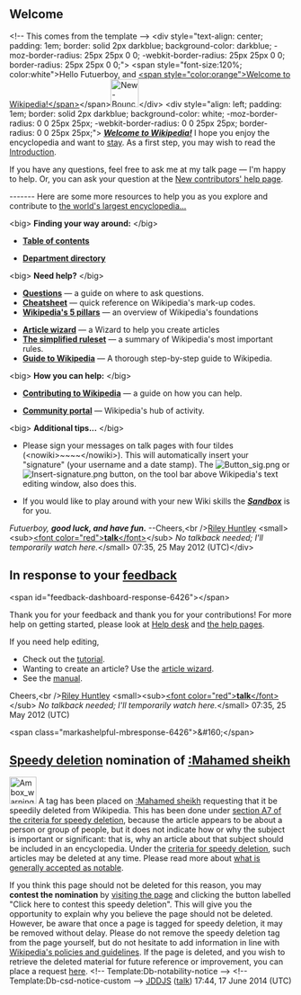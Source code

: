 <article id="35931909" title=User talk:Futuerboy>
	<talkpage id="35931909" title="User talk:Futuerboy">
== Welcome ==


&lt;!-- This comes from the template {{subst:W-screen}} --&gt;
&lt;div style=&quot;text-align: center; padding: 1em; border: solid 2px darkblue; background-color: darkblue; -moz-border-radius: 25px 25px 0 0; -webkit-border-radius: 25px 25px 0 0; border-radius: 25px 25px 0 0;&quot;&gt;
&lt;span style=&quot;font-size:120%; color:white&quot;&gt;Hello Futuerboy, and [[Wikipedia:Welcoming committee/Welcome to Wikipedia|&lt;span style=&quot;color:orange&quot;&gt;Welcome to Wikipedia!&lt;/span&gt;]]&lt;/span&gt;[[File:New-Bouncywikilogo.gif|50px]]&lt;/div&gt; 
&lt;div style=&quot;align: left; padding: 1em; border: solid 2px darkblue; background-color: white; -moz-border-radius: 0 0 25px 25px; -webkit-border-radius: 0 0 25px 25px; border-radius: 0 0 25px 25px;&quot;&gt;
'''''[[Wikipedia:Welcoming committee/Welcome to Wikipedia|Welcome to Wikipedia!]]''''' I hope you enjoy the encyclopedia and want to [[Wikipedia:Wikipedians|stay]]. As a first step, you may wish to read the [[Wikipedia:Introduction|Introduction]].

If you have any questions, feel free to ask me at my talk page — I'm happy to help. Or, you can ask your question at the [[Wikipedia:New contributors' help page|New contributors' help page]].

-------  
Here are some more resources to help you as you explore and contribute to [[Wikipedia|the world's largest encyclopedia...]]

&lt;big&gt; '''Finding your way around:''' &lt;/big&gt;
{{col-begin}}
{{col-2}}
* '''[[Portal:Contents|Table of contents]]'''
{{col-2}}
* '''[[Wikipedia:Department directory|Department directory]]'''
{{col-end}}

&lt;big&gt; '''Need help?''' &lt;/big&gt;
{{col-begin}}
{{col-2}}
* '''[[Wikipedia:Questions|Questions]]''' — a guide on where to ask questions.
* '''[[Wikipedia:Cheatsheet|Cheatsheet]]''' — quick reference on Wikipedia's mark-up codes.
* '''[[Wikipedia:Five pillars|Wikipedia's 5 pillars]]''' — an overview of Wikipedia's foundations
{{col-2}}
* '''[[Wikipedia:Article wizard|Article wizard]]''' — a Wizard to help you create articles
* '''[[Wikipedia:Simplified ruleset|The simplified ruleset]]''' — a summary of Wikipedia's most important rules.
*'''[[Help:Wikipedia: The Missing Manual|Guide to Wikipedia]]''' — A thorough step-by-step guide to Wikipedia.
{{col-end}}

&lt;big&gt; '''How you can help:''' &lt;/big&gt;
{{col-begin}}
{{col-2}}
* '''[[Wikipedia:Contributing to Wikipedia|Contributing to Wikipedia]]''' — a guide on how you can help.
{{col-2}}
* '''[[Wikipedia:Community portal|Community portal]]''' — Wikipedia's hub of activity.
{{col-end}}

&lt;big&gt; '''Additional tips...''' &lt;/big&gt; 
{{col-begin}}
{{col-2}}
* Please sign your messages on talk pages with four tildes (&lt;nowiki&gt;~~~~&lt;/nowiki&gt;). This will automatically insert your &quot;signature&quot; (your username and a date stamp). The [[File:Button sig.png]] or [[File:Insert-signature.png]] button, on the tool bar above Wikipedia's text editing window, also does this. 
{{col-2}}
* If you would like to play around with your new Wiki skills the '''''[[Wikipedia:Sandbox|Sandbox]]''''' is for you. 
{{col-end}}

''Futuerboy, '''good luck, and have fun.''''' --Cheers,&lt;br /&gt;[[User:Riley Huntley|Riley Huntley]] &lt;small&gt;&lt;sub&gt;[[User talk:Riley_Huntley|&lt;font color=&quot;red&quot;&gt;'''talk'''&lt;/font&gt;]]&lt;/sub&gt; ''No talkback needed; I'll temporarily watch here.''&lt;/small&gt;  07:35, 25 May 2012 (UTC)&lt;/div&gt;

==In response to your [[Special:FeedbackDashboard/34122|feedback]]==
&lt;span id=&quot;feedback-dashboard-response-6426&quot;&gt;&lt;/span&gt;

Thank you for your feedback and thank you for your contributions! For more help on getting started, please look at [[Wikipedia:Help desk|Help desk]] and [[Help:Contents|the help pages]].

If you need help editing,
*Check out the [[WP:TUTORIAL|tutorial]].
*Wanting to create an article? Use the [[Wikipedia:Article wizard|article wizard]].
*See the [[Help:TMM|manual]].

Cheers,&lt;br /&gt;[[User:Riley Huntley|Riley Huntley]] &lt;small&gt;&lt;sub&gt;[[User talk:Riley_Huntley|&lt;font color=&quot;red&quot;&gt;'''talk'''&lt;/font&gt;]]&lt;/sub&gt; ''No talkback needed; I'll temporarily watch here.''&lt;/small&gt;  07:35, 25 May 2012 (UTC)

&lt;span class=&quot;markashelpful-mbresponse-6426&quot;&gt;&amp;#160;&lt;/span&gt;

==[[Wikipedia:Criteria for speedy deletion|Speedy deletion]] nomination of [[:Mahamed sheikh]]==
[[Image:Ambox warning pn.svg|48px|left|alt=|link=]]
{{Quote box|quote=&lt;p&gt;If this is the first article that you have created, you may want to read [[WP:Your first article|the guide to writing your first article]].&lt;/p&gt;&lt;p&gt;You may want to consider using the [[Wikipedia:Article wizard|Article Wizard]] to help you create articles.&lt;/p&gt;|width=20%|align=right}}
A tag has been placed on [[:Mahamed sheikh]] requesting that it be speedily deleted from Wikipedia. This has been done under [[Wikipedia:Criteria for speedy deletion#A7|section A7 of the criteria for speedy deletion]], because the article appears to be about a person or group of people, but it does not indicate how or why the subject is important or significant: that is, why an article about that subject should be included in an encyclopedia. Under the [[Wikipedia:Criteria for speedy deletion#Articles|criteria for speedy deletion]], such articles may be deleted at any time. Please read more about [[Wikipedia:The answer to life, the universe, and everything|what is generally accepted as notable]]. 

If you think this page should not be deleted for this reason, you may '''contest the nomination''' by [[:Mahamed sheikh|visiting the page]] and clicking the button labelled &quot;Click here to contest this speedy deletion&quot;. This will give you the opportunity to explain why you believe the page should not be deleted. However, be aware that once a page is tagged for speedy deletion, it may be removed without delay. Please do not remove the speedy deletion tag from the page yourself, but do not hesitate to add information in line with [[Wikipedia:List of policies|Wikipedia's policies and guidelines]]. If the page is deleted, and you wish to retrieve the deleted material for future reference or improvement, you can place a request [[WP:RFUD|here]]. &lt;!-- Template:Db-notability-notice --&gt; &lt;!-- Template:Db-csd-notice-custom --&gt; [[User:JDDJS|JDDJS]] ([[User talk:JDDJS|talk]]) 17:44, 17 June 2014 (UTC)
	</talkpage>
</article>